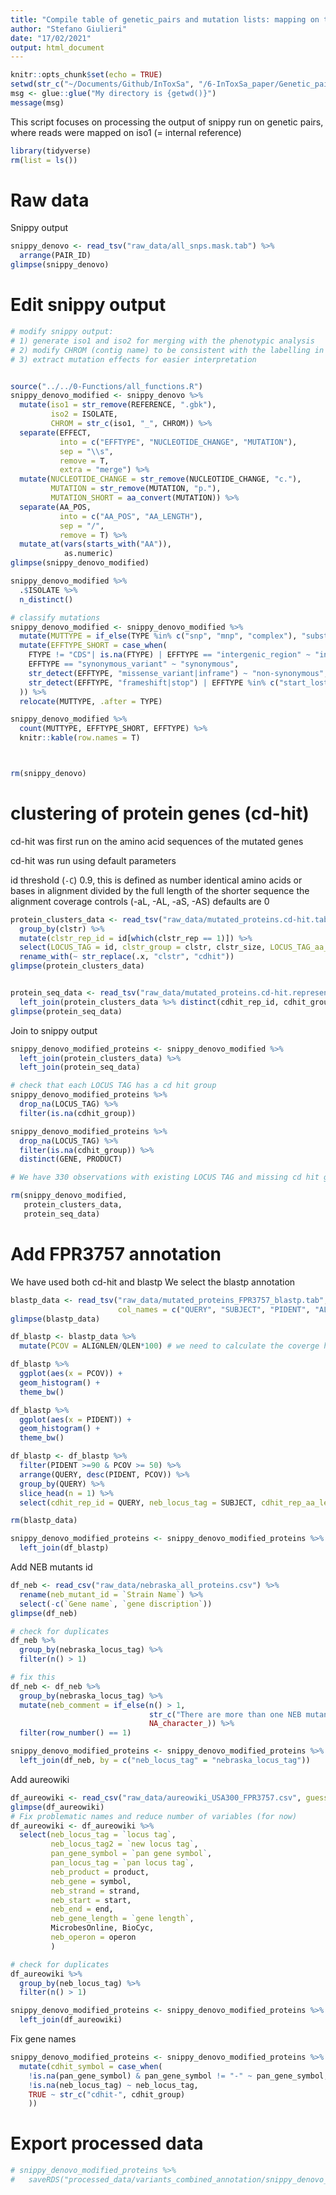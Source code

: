 ```yaml
---
title: "Compile table of genetic_pairs and mutation lists: mapping on the de novo assembly of iso1"
author: "Stefano Giulieri"
date: "17/02/2021"
output: html_document
---
```


```r
knitr::opts_chunk$set(echo = TRUE)
setwd(str_c("~/Documents/Github/InToxSa", "/6-InToxSa_paper/Genetic_pairs"))
msg <- glue::glue("My directory is {getwd()}")
message(msg)
```

This script focuses on processing the output of snippy run on genetic pairs, where reads were mapped on iso1 (= internal reference)

```r
library(tidyverse)
rm(list = ls())
```

# Raw data

Snippy output

```r
snippy_denovo <- read_tsv("raw_data/all_snps.mask.tab") %>%
  arrange(PAIR_ID) 
glimpse(snippy_denovo)
```

# Edit snippy output

```r
# modify snippy output: 
# 1) generate iso1 and iso2 for merging with the phenotypic analysis
# 2) modify CHROM (contig name) to be consistent with the labelling in bed files down the track
# 3) extract mutation effects for easier interpretation


source("../../0-Functions/all_functions.R")
snippy_denovo_modified <- snippy_denovo %>%
  mutate(iso1 = str_remove(REFERENCE, ".gbk"),
         iso2 = ISOLATE,
         CHROM = str_c(iso1, "_", CHROM)) %>%
  separate(EFFECT, 
           into = c("EFFTYPE", "NUCLEOTIDE_CHANGE", "MUTATION"), 
           sep = "\\s", 
           remove = T, 
           extra = "merge") %>%
  mutate(NUCLEOTIDE_CHANGE = str_remove(NUCLEOTIDE_CHANGE, "c."),
         MUTATION = str_remove(MUTATION, "p."),
         MUTATION_SHORT = aa_convert(MUTATION)) %>%
  separate(AA_POS, 
           into = c("AA_POS", "AA_LENGTH"), 
           sep = "/", 
           remove = T) %>%
  mutate_at(vars(starts_with("AA")), 
            as.numeric)
glimpse(snippy_denovo_modified)

snippy_denovo_modified %>%
  .$ISOLATE %>%
  n_distinct()

# classify mutations
snippy_denovo_modified <- snippy_denovo_modified %>%
  mutate(MUTTYPE = if_else(TYPE %in% c("snp", "mnp", "complex"), "substitution", "indel")) %>%
  mutate(EFFTYPE_SHORT = case_when(
    FTYPE != "CDS"| is.na(FTYPE) | EFFTYPE == "intergenic_region" ~ "intergenic",
    EFFTYPE == "synonymous_variant" ~ "synonymous",
    str_detect(EFFTYPE, "missense_variant|inframe") ~ "non-synonymous",
    str_detect(EFFTYPE, "frameshift|stop") | EFFTYPE %in% c("start_lost", "initiator_codon_variant") ~ "truncating"
  )) %>%
  relocate(MUTTYPE, .after = TYPE)

snippy_denovo_modified %>%
  count(MUTTYPE, EFFTYPE_SHORT, EFFTYPE) %>%
  knitr::kable(row.names = T)



rm(snippy_denovo)
```

# clustering of protein genes (cd-hit)

cd-hit was first run on the amino acid sequences of the mutated genes

cd-hit was run using default parameters

id threshold (`-C`) 0.9, this is defined as number identical amino acids or bases in alignment divided by the full length of the shorter sequence
the alignment coverage controls (-aL, -AL, -aS, -AS) defaults are 0

```r
protein_clusters_data <- read_tsv("raw_data/mutated_proteins.cd-hit.tab") %>%
  group_by(clstr) %>%
  mutate(clstr_rep_id = id[which(clstr_rep == 1)]) %>%
  select(LOCUS_TAG = id, clstr_group = clstr, clstr_size, LOCUS_TAG_aa_length = length, clstr_iden, clstr_cov, clstr_rep_id) %>%
  rename_with(~ str_replace(.x, "clstr", "cdhit"))
glimpse(protein_clusters_data)


protein_seq_data <- read_tsv("raw_data/mutated_proteins.cd-hit.representative.tab", col_names = c("cdhit_rep_id", "cdhit_seq")) %>%
  left_join(protein_clusters_data %>% distinct(cdhit_rep_id, cdhit_group))
glimpse(protein_seq_data)
```

Join to snippy output

```r
snippy_denovo_modified_proteins <- snippy_denovo_modified %>%
  left_join(protein_clusters_data) %>%
  left_join(protein_seq_data)

# check that each LOCUS TAG has a cd hit group
snippy_denovo_modified_proteins %>%
  drop_na(LOCUS_TAG) %>%
  filter(is.na(cdhit_group)) 

snippy_denovo_modified_proteins %>%
  drop_na(LOCUS_TAG) %>%
  filter(is.na(cdhit_group)) %>%
  distinct(GENE, PRODUCT)

# We have 330 observations with existing LOCUS TAG and missing cd hit group. They are all ribosomal genes

rm(snippy_denovo_modified,
   protein_clusters_data,
   protein_seq_data)
```

# Add FPR3757 annotation

We have used both cd-hit and blastp
We select the blastp annotation

```r
blastp_data <- read_tsv("raw_data/mutated_proteins_FPR3757_blastp.tab",
                        col_names = c("QUERY", "SUBJECT", "PIDENT", "ALIGNLEN", "MISMATCH", "GAPS", "QSTART", "QEND", "SSTART", "SEND", "EVALUE", "BITSCORE", "QLEN"))
glimpse(blastp_data)

df_blastp <- blastp_data %>%
  mutate(PCOV = ALIGNLEN/QLEN*100) # we need to calculate the coverge here because the qcov* variables in blastp don't represent coverage as calculated here (checked manually looking at local alignments)

df_blastp %>%
  ggplot(aes(x = PCOV)) +
  geom_histogram() +
  theme_bw()

df_blastp %>%
  ggplot(aes(x = PIDENT)) +
  geom_histogram() +
  theme_bw()

df_blastp <- df_blastp %>%
  filter(PIDENT >=90 & PCOV >= 50) %>%
  arrange(QUERY, desc(PIDENT, PCOV)) %>%
  group_by(QUERY) %>%
  slice_head(n = 1) %>%
  select(cdhit_rep_id = QUERY, neb_locus_tag = SUBJECT, cdhit_rep_aa_length = QLEN, PIDENT, PCOV)

rm(blastp_data)

snippy_denovo_modified_proteins <- snippy_denovo_modified_proteins %>%
  left_join(df_blastp)

```

Add  NEB mutants id

```r
df_neb <- read_csv("raw_data/nebraska_all_proteins.csv") %>%
  rename(neb_mutant_id = `Strain Name`) %>%
  select(-c(`Gene name`, `gene discription`))
glimpse(df_neb)

# check for duplicates
df_neb %>%
  group_by(nebraska_locus_tag) %>%
  filter(n() > 1)

# fix this
df_neb <- df_neb %>%
  group_by(nebraska_locus_tag) %>%
  mutate(neb_comment = if_else(n() > 1,
                               str_c("There are more than one NEB mutants for ", unique(nebraska_locus_tag), ": ", str_c(neb_mutant_id, collapse = ", ")),
                               NA_character_)) %>%
  filter(row_number() == 1)

snippy_denovo_modified_proteins <- snippy_denovo_modified_proteins %>%
  left_join(df_neb, by = c("neb_locus_tag" = "nebraska_locus_tag"))
```

Add aureowiki

```r
df_aureowiki <- read_csv("raw_data/aureowiki_USA300_FPR3757.csv", guess_max = 3000) 
glimpse(df_aureowiki)
# Fix problematic names and reduce number of variables (for now)
df_aureowiki <- df_aureowiki %>%
  select(neb_locus_tag = `locus tag`,
         neb_locus_tag2 = `new locus tag`,
         pan_gene_symbol = `pan gene symbol`,
         pan_locus_tag = `pan locus tag`,
         neb_product = product,
         neb_gene = symbol,
         neb_strand = strand,
         neb_start = start,
         neb_end = end,
         neb_gene_length = `gene length`,
         MicrobesOnline, BioCyc,
         neb_operon = operon
         )

# check for duplicates
df_aureowiki %>%
  group_by(neb_locus_tag) %>%
  filter(n() > 1)

snippy_denovo_modified_proteins <- snippy_denovo_modified_proteins %>%
  left_join(df_aureowiki)

```

Fix gene names

```r
snippy_denovo_modified_proteins <- snippy_denovo_modified_proteins %>%
  mutate(cdhit_symbol = case_when(
    !is.na(pan_gene_symbol) & pan_gene_symbol != "-" ~ pan_gene_symbol,
    !is.na(neb_locus_tag) ~ neb_locus_tag,
    TRUE ~ str_c("cdhit-", cdhit_group)
    ))
```

# Export processed data

```r
# snippy_denovo_modified_proteins %>%
#   saveRDS("processed_data/variants_combined_annotation/snippy_denovo_annotated.Rda")
```

